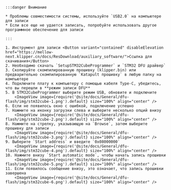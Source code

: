 




    :::danger Внимание

    * Проблемы совместимости системы, используйте `USB2.0` на компьютере для записи
    * Если все еще не удается записать, попробуйте использовать другое программное обеспечение для записи
    
    :::

    1. Инструмент для записи <Button variant="contained" disableElevation href="https://mellow-next.klipper.cn/docs/ResDownload/auxiliary_software/">Ссылка для скачивания</Button>
    2. Необходимо скачать `SetupSTM32CubeProgrammer` и `STM32 DFU драйвер`
    3. Скопируйте скомпилированную прошивку (klipper.bin) или предварительно скомпилированную `Katapult прошивку` в любую папку на компьютере
    4. Подключите плату к компьютеру с помощью кабеля Type-C, убедитесь, что вы перешли в **режим записи DFU**
    5. В STM32CubeProgrammer выберите режим USB, обновите и подключите
        <ImageView image={require('@site/docs/General/dfu-flash/img/stm32cube-1.png').default} size="100%" align="center" />
    6. Если не появилось окно с ошибкой, подключение успешно
    7. Нажмите на иконку загрузки слева и выберите несколько опций внизу
        <ImageView image={require('@site/docs/General/dfu-flash/img/stm32cube-2.png').default} size="100%" align="center" />
    8. Нажмите на стрелку, указывающую на `Browse`, затем выберите прошивку для записи
        <ImageView image={require('@site/docs/General/dfu-flash/img/stm32cube-3.png').default} size="100%" align="center" />
    9. Выберите `Start address` и введите `0x08000000`
        <ImageView image={require('@site/docs/General/dfu-flash/img/stm32cube-4.png').default} size="100%" align="center" />
    10. Нажмите внизу `Start automatic mode`, чтобы начать запись прошивки
        <ImageView image={require('@site/docs/General/dfu-flash/img/stm32cube-5.png').default} size="100%" align="center" />
    11. Если появилось сообщение внизу, это означает, что запись прошивки завершена
        <ImageView image={require('@site/docs/General/dfu-flash/img/stm32cube-6.png').default} size="100%" align="center" />

